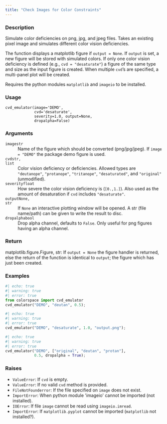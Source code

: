 ```yaml
---
title: "Check Images for Color Constraints"
---
```


### Description

Simulate color deficiencies on png, jpg, and jpeg files. Takes an existing
pixel image and simulates different color vision deficiencies.

The function displays a matplotlib figure if `output = None`.
If `output` is set, a new figure will be stored with simulated colors.
If only one color vision deficiency is defined (e.g., `cvd = "desaturate"`)
a figure of the same type and size as the input figure is created.
When multiple `cvd`'s are specified, a multi-panel plot will be created.

Requires the python modules `matplotlib` and `imageio` to be installed.

### Usage

<pre><code class='language-python'>cvd_emulator(image=&#x27;DEMO&#x27;,<br/>             cvd=&#x27;desaturate&#x27;,<br/>             severity=1.0, output=None,<br/>             dropalpha=False)</code></pre>

### Arguments

<dl class="pyp-list param-list">
  <dt style = "white-space: nowrap; font-family: monospace; vertical-align: top">
   <code id="colorspace.cvd_emulator.cvd_emulator:image">image</code><code class="argument-class">str</code>
  </dt>
 <dd>Name of the figure which should be converted
(png/jpg/jpeg). If `image = "DEMO"` the package demo figure is used.</dd>
  <dt style = "white-space: nowrap; font-family: monospace; vertical-align: top">
   <code id="colorspace.cvd_emulator.cvd_emulator:cvd">cvd</code><code class="argument-class">str, list</code>
  </dt>
 <dd>Color vision deficiency or deficiencies. Allowed types are
`"deutanope"`, `"protanope"`, `"tritanope"`, `"desaturated"`,
and `"original"` (unmodified).</dd>
  <dt style = "white-space: nowrap; font-family: monospace; vertical-align: top">
   <code id="colorspace.cvd_emulator.cvd_emulator:severity">severity</code><code class="argument-class">float</code>
  </dt>
 <dd>How severe the color vision deficiency is
(`[0.,1.]`).  Also used as the amount of desaturation if `cvd`
includes `"desaturate"`.</dd>
  <dt style = "white-space: nowrap; font-family: monospace; vertical-align: top">
   <code id="colorspace.cvd_emulator.cvd_emulator:output">output</code><code class="argument-class">None, str</code>
  </dt>
 <dd>If `None` an interactive plotting window will
be opened. A str (file name/path) can be given to write the result
to disc.</dd>
  <dt style = "white-space: nowrap; font-family: monospace; vertical-align: top">
   <code id="colorspace.cvd_emulator.cvd_emulator:dropalpha">dropalpha</code><code class="argument-class">bool</code>
  </dt>
 <dd>Drop alpha channel, defaults to `False`.  Only
useful for png figures having an alpha channel.</dd>
</dl>

### Return

matplotlib.figure.Figure, str: If `output = None` the figure
handler is returned, else the return of the function is identical
to `output`; the figure which has just been created.

### Examples

```python
#| echo: true
#| warning: true
#| error: true
from colorspace import cvd_emulator
cvd_emulator("DEMO", "deutan", 0.5);
```

```python
#| echo: true
#| warning: true
#| error: true
cvd_emulator("DEMO", "desaturate", 1.0, "output.png");
```

```python
#| echo: true
#| warning: true
#| error: true
cvd_emulator("DEMO", ["original", "deutan", "protan"],
             0.5, dropalpha = True);
```




### Raises

<ul class="python-raises">
<li><code class="text-warning">ValueError</code>: If `cvd` is empty.
<li><code class="text-warning">ValueError</code>: If no valid `cvd` method is provided.
<li><code class="text-warning">FileNotFounderror</code>: If the file specified on `image` does not exist.
<li><code class="text-warning">ImportError</code>: When python module &#x27;imageio&#x27; cannot be imported (not installed).
<li><code class="text-warning">IOError</code>: If file `image` cannot be read using `imageio.imread`.
<li><code class="text-warning">ImportError</code>: If `matplotlib.pyplot` cannot be imported (`matplotlib` not installed?).
</ul>

